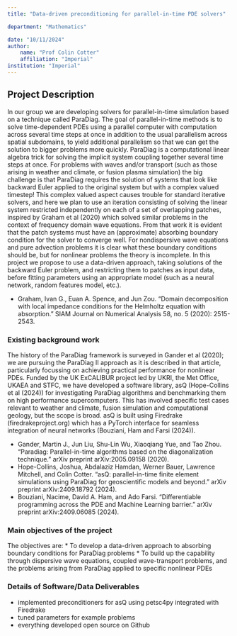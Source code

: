 ```yaml
---
title: "Data-driven preconditioning for parallel-in-time PDE solvers"

department: "Mathematics"

date: "10/11/2024"
author: 
    name: "Prof Colin Cotter"
    affiliation: "Imperial"
institution: "Imperial"
---
```

## Project Description

In our group we are developing solvers for parallel-in-time simulation based on a technique called ParaDiag. The goal of parallel-in-time methods is to solve time-dependent PDEs using a parallel computer with computation across several time steps at once in addition to the usual parallelism across spatial subdomains, to yield additional parallelism so that we can get the solution to bigger problems more quickly. ParaDiag is a computational linear algebra trick for solving the implicit system coupling together several time steps at once. For problems with waves and/or transport (such as those arising in weather and climate, or fusion plasma simulation) the big challenge is that ParaDiag requires the solution of systems that look like backward Euler applied to the original system but with a complex valued timestep! This complex valued aspect causes trouble for standard iterative solvers, and here we plan to use an iteration consisting of solving the linear system restricted independently on each of a set of overlapping patches, inspired by Graham et al (2020) which solved similar problems in the context of frequency domain wave equations. From that work it is evident that the patch systems must have an (approximate) absorbing boundary condition for the solver to converge well. For nondispersive wave equations and pure advection problems it is clear what these boundary conditions should be, but for nonlinear problems the theory is incomplete. In this project we propose to use a data-driven approach, taking solutions of the backward Euler problem, and restricting them to patches as input data, before fitting parameters using an appropriate model (such as a neural network, random features model, etc.).

- Graham, Ivan G., Euan A. Spence, and Jun Zou. "Domain decomposition with local impedance conditions for the Helmholtz equation with absorption." SIAM Journal on Numerical Analysis 58, no. 5 (2020): 2515-2543.

### Existing background work

The history of the ParaDiag framework is surveyed in Gander et al (2020); we are pursuing the ParaDiag II approach as it is described in that article, particularly focussing on achieving practical performance for nonlinear PDEs. Funded by the UK ExCALIBUR project led by UKRI, the Met Office, UKAEA and STFC, we have developed a software library, asQ (Hope-Collins et al (2024)) for investigating ParaDiag algorithms and benchmarking them on high performance supercomputers. This has involved specific test cases relevant to weather and climate, fusion simulation and computational geology, but the scope is broad. asQ is built using Firedrake (firedrakeproject.org) which has a PyTorch interface for seamless integration of neural networks (Bouziani, Ham and Farsi (2024)).

- Gander, Martin J., Jun Liu, Shu-Lin Wu, Xiaoqiang Yue, and Tao Zhou. "Paradiag: Parallel-in-time algorithms based on the diagonalization technique." arXiv preprint arXiv:2005.09158 (2020).
- Hope-Collins, Joshua, Abdalaziz Hamdan, Werner Bauer, Lawrence Mitchell, and Colin Cotter. "asQ: parallel-in-time finite element simulations using ParaDiag for geoscientific models and beyond." arXiv preprint arXiv:2409.18792 (2024).
- Bouziani, Nacime, David A. Ham, and Ado Farsi. "Differentiable programming across the PDE and Machine Learning barrier." arXiv preprint arXiv:2409.06085 (2024).

### Main objectives of the project

The objectives are:
* To develop a data-driven approach to absorbing boundary conditions for ParaDiag problems
* To build up the capability through dispersive wave equations, coupled wave-transport problems, and the problems arising from ParaDiag applied to specific nonlinear PDEs

### Details of Software/Data Deliverables

* implemented preconditioners for asQ using petsc4py integrated with Firedrake
* tuned parameters for example problems
* everything developed open source on Github
